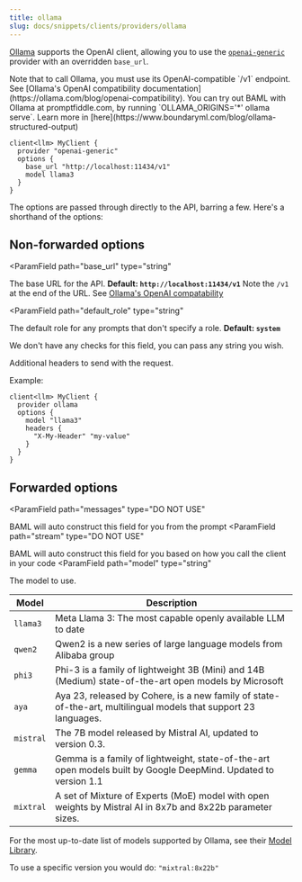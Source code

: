 ```yaml
---
title: ollama
slug: docs/snippets/clients/providers/ollama
---
```



[Ollama](https://ollama.com/) supports the OpenAI client, allowing you to use the
[`openai-generic`](/docs/snippets/clients/providers/openai) provider with an
overridden `base_url`.

<Tip>
  Note that to call Ollama, you must use its OpenAI-compatible
  `/v1` endpoint. See [Ollama's OpenAI compatibility
  documentation](https://ollama.com/blog/openai-compatibility).
</Tip>
<Tip>You can try out BAML with Ollama at promptfiddle.com, by running `OLLAMA_ORIGINS='*' ollama serve`. Learn more in [here](https://www.boundaryml.com/blog/ollama-structured-output)</Tip>

```baml BAML
client<llm> MyClient {
  provider "openai-generic"
  options {
    base_url "http://localhost:11434/v1"
    model llama3
  }
}
```

The options are passed through directly to the API, barring a few. Here's a shorthand of the options:

## Non-forwarded options
<ParamField
  path="base_url"
  type="string"
>
  The base URL for the API. **Default: `http://localhost:11434/v1`**
  <Tip>Note the `/v1` at the end of the URL. See [Ollama's OpenAI compatability](https://ollama.com/blog/openai-compatibility)</Tip>
</ParamField>

<ParamField
  path="default_role"
  type="string"
>
  The default role for any prompts that don't specify a role. **Default: `system`**
  
  We don't have any checks for this field, you can pass any string you wish.
</ParamField>

<ParamField path="headers" type="object">
  Additional headers to send with the request.

Example:
```baml BAML
client<llm> MyClient {
  provider ollama
  options {
    model "llama3"
    headers {
      "X-My-Header" "my-value"
    }
  }
}
```
</ParamField>

<Markdown src="../../../../snippets/allowed-role-metadata-basic.mdx" />

## Forwarded options
<ParamField
   path="messages"
   type="DO NOT USE"
>
  BAML will auto construct this field for you from the prompt
</ParamField>
<ParamField
   path="stream"
   type="DO NOT USE"
>
  BAML will auto construct this field for you based on how you call the client in your code
</ParamField>
<ParamField
  path="model"
  type="string"
>
  The model to use.

| Model | Description |
| --- | --- |
| `llama3` | Meta Llama 3: The most capable openly available LLM to date |
| `qwen2` | Qwen2 is a new series of large language models from Alibaba group |
| `phi3` | Phi-3 is a family of lightweight 3B (Mini) and 14B (Medium) state-of-the-art open models by Microsoft |
| `aya` | Aya 23, released by Cohere, is a new family of state-of-the-art, multilingual models that support 23 languages. |
| `mistral` | The 7B model released by Mistral AI, updated to version 0.3. |
| `gemma` | Gemma is a family of lightweight, state-of-the-art open models built by Google DeepMind. Updated to version 1.1 |
| `mixtral` | A set of Mixture of Experts (MoE) model with open weights by Mistral AI in 8x7b and 8x22b parameter sizes. |

For the most up-to-date list of models supported by Ollama, see their [Model Library](https://ollama.com/library).

<Tip>To use a specific version you would do: `"mixtral:8x22b"`</Tip>
</ParamField>

